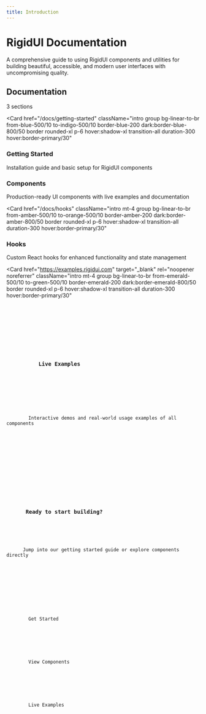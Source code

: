```yaml
---
title: Introduction
---
```



<div className="mb-12 md:mb-16 text-center flex flex-col intro gap-4">
  <h1 className="text-4xl sm:text-5xl font-extrabold text-slate-900 dark:text-slate-50">
    RigidUI Documentation
  </h1>
  <p className="text-slate-600 dark:text-slate-400 max-w-3xl mx-auto text-base sm:text-lg leading-relaxed">
    A comprehensive guide to using RigidUI components and utilities for building
    beautiful, accessible, and modern user interfaces with uncompromising
    quality.
  </p>
</div>
<div className="flex items-center intro mb-8">
  <h2 className="text-2xl sm:text-3xl font-bold text-slate-800 dark:text-slate-100">
    Documentation
  </h2>
  <div className="ml-4 h-px bg-slate-200 dark:bg-slate-700/50 grow"></div>
  <Badge
    variant="outline"
    className="ml-3 px-2.5 text-sm border-slate-300 dark:border-slate-700 text-slate-600 dark:text-slate-300 bg-white dark:bg-slate-800"
  >
    3 sections
  </Badge>
</div>

<Card
  href="/docs/getting-started"
  className="intro group bg-linear-to-br from-blue-500/10 to-indigo-500/10 border-blue-200 dark:border-blue-800/50 border rounded-xl p-6 hover:shadow-xl transition-all duration-300 hover:border-primary/30"
>
  <div className="flex items-start gap-4">
    <div className="flex h-12 w-12 items-center justify-center rounded-lg bg-blue-100 dark:bg-blue-900/30 shrink-0">
      <BookOpen className="h-6 w-6 text-blue-600 dark:text-blue-400" />
    </div>
    <div className="flex-1 min-w-0">
      <div className="flex items-center justify-between">
        <h3 className="text-xl font-semibold text-slate-800 dark:text-slate-100 group-hover:text-primary transition-colors">
          Getting Started
        </h3>
        <ArrowRight className="w-5 h-5 text-slate-400 dark:text-slate-500 group-hover:text-primary group-hover:translate-x-1 transition-all shrink-0" />
      </div>
      <p className="text-slate-600 dark:text-slate-400 mt-2 text-sm leading-relaxed">
        Installation guide and basic setup for RigidUI components
      </p>
    </div>
  </div>
</Card>
<Card
  href="/docs/components"
  className="intro mt-4 group bg-linear-to-br from-purple-500/10 to-violet-500/10 border-purple-200 dark:border-purple-800/50 border rounded-xl p-6 hover:shadow-xl transition-all duration-300 hover:border-primary/30"
>
  <div className="flex items-start gap-4">
    <div className="flex h-12 w-12 items-center justify-center rounded-lg bg-purple-100 dark:bg-purple-900/30 shrink-0">
      <Component className="h-6 w-6 text-purple-600 dark:text-purple-400" />
    </div>
    <div className="flex-1 min-w-0">
      <div className="flex items-center justify-between">
        <h3 className="text-xl font-semibold text-slate-800 dark:text-slate-100 group-hover:text-primary transition-colors">
          Components
        </h3>
        <ArrowRight className="w-5 h-5 text-slate-400 dark:text-slate-500 group-hover:text-primary group-hover:translate-x-1 transition-all shrink-0" />
      </div>
      <p className="text-slate-600 dark:text-slate-400 mt-2 text-sm leading-relaxed">
        Production-ready UI components with live examples and documentation
      </p>
    </div>
  </div>
</Card>

<Card
  href="/docs/hooks"
  className="intro mt-4 group bg-linear-to-br from-amber-500/10 to-orange-500/10 border-amber-200 dark:border-amber-800/50 border rounded-xl p-6 hover:shadow-xl transition-all duration-300 hover:border-primary/30"
>
  <div className="flex items-start gap-4">
    <div className="flex h-12 w-12 items-center justify-center rounded-lg bg-amber-100 dark:bg-amber-900/30 shrink-0">
      <Zap className="h-6 w-6 text-amber-600 dark:text-amber-400" />
    </div>
    <div className="flex-1 min-w-0">
      <div className="flex items-center justify-between">
        <h3 className="text-xl font-semibold text-slate-800 dark:text-slate-100 group-hover:text-primary transition-colors">
  Hooks
     </h3>
        <ArrowRight className="w-5 h-5 text-slate-400 dark:text-slate-500 group-hover:text-primary group-hover:translate-x-1 transition-all shrink-0" />
      </div>
      <p className="text-slate-600 dark:text-slate-400 mt-2 text-sm leading-relaxed">
        Custom React hooks for enhanced functionality and state management
      </p>
    </div>

  </div>
</Card>

<Card
  href="https://examples.rigidui.com"
  target="_blank"
  rel="noopener noreferrer"
  className="intro mt-4 group bg-linear-to-br from-emerald-500/10 to-green-500/10 border-emerald-200 dark:border-emerald-800/50 border rounded-xl p-6 hover:shadow-xl transition-all duration-300 hover:border-primary/30"
>
  <div className="flex items-start gap-4">
    <div className="flex h-12 w-12 items-center justify-center rounded-lg bg-emerald-100 dark:bg-emerald-900/30 shrink-0">
      <Code className="h-6 w-6 text-emerald-600 dark:text-emerald-400" />
    </div>
    <div className="flex-1 min-w-0">
      <div className="flex items-center justify-between">
        <h3 className="text-xl font-semibold text-slate-800 dark:text-slate-100 group-hover:text-primary transition-colors">
          Live Examples
        </h3>
        <ArrowRight className="w-5 h-5 text-slate-400 dark:text-slate-500 group-hover:text-primary group-hover:translate-x-1 transition-all shrink-0" />
      </div>
      <p className="text-slate-600 dark:text-slate-400 mt-2 text-sm leading-relaxed">
        Interactive demos and real-world usage examples of all components
      </p>
    </div>
  </div>
</Card>

<div className="intro mt-8 bg-linear-to-br from-muted/30 via-background to-primary/5 border border-slate-200 dark:border-slate-800 rounded-xl p-8">
  <div className="text-center mb-6">
    <h3 className="text-xl font-semibold text-slate-800 dark:text-slate-100 mb-2">
      Ready to start building?
    </h3>
    <p className="text-slate-600 dark:text-slate-400 text-sm">
      Jump into our getting started guide or explore components directly
    </p>
  </div>
  <div className="flex flex-col sm:flex-row gap-4 justify-center">
    <Card
      href="/docs/getting-started"
      className="flex items-center bg-primary text-primary-foreground rounded-lg font-medium hover:bg-primary/90 transition-colors"
    >
      <div className="inline-flex items-center justify-center gap-2 text-black">
        <BookOpen className="w-4 h-4" />
        Get Started
      </div>
    </Card>
    <Card
      href="/docs/components"
      className="flex items-center border border-slate-300 dark:border-slate-700 rounded-lg hover:bg-slate-50 dark:hover:bg-slate-800 transition-colors"
    >
      <div className="inline-flex items-center justify-center gap-2 text-white">
        <Component className="w-4 h-4" />
        View Components
      </div>
    </Card>
    <Card
      href="YOUR_EXAMPLES_URL_HERE"
      target="_blank"
      rel="noopener noreferrer"
      className="flex items-center border border-emerald-300 dark:border-emerald-700 bg-emerald-50 dark:bg-emerald-900/20 rounded-lg hover:bg-emerald-100 dark:hover:bg-emerald-900/30 transition-colors"
    >
      <div className="inline-flex items-center justify-center gap-2 text-emerald-700 dark:text-emerald-300">
        <Zap className="w-4 h-4" />
        Live Examples
      </div>
    </Card>
  </div>
</div>
